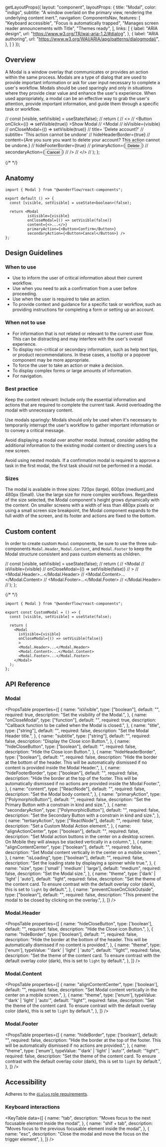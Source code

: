 
  getLayoutProps({
    layout: "component",
    layoutProps: {
      title: "Modal",
      color: "indigo",
      subtitle: "A window overlaid on the primary view, rendering the underlying content inert.",
      navigation: ComponentsNav,
      features: [
        "Keyboard accessible",
        "Focus is automatically trapped",
        "Manages screen reader announcements with Title",
        "Themes ready",
      ],
      links: [
        {
          label: "ARIA design",
          url: "https://www.w3.org/TR/wai-aria-1.2/#dialog",
        },
        {
          label: "ARIA authoring",
          url: "https://www.w3.org/WAI/ARIA/apg/patterns/dialogmodal/",
        },
      ]
    }
  });

## Overview
A Modal is a window overlay that communicates or provides an action within the same process.
Modals are a type of dialog that are used to provide important information or ask for user input necessary to complete a user's workflow.
Modals should be used sparingly and only in situations where they provide clear value and enhance the user's experience. When used appropriately, a modal can be an effective way to grab the user's attention, provide important information, and guide them through a
specific task or workflow.


  // const [visible, setVisible] = useState(false);
  // return (
  //   <>
  //     <Button onClick={() => setVisible(true)} >Show Modal</Button>
  //     <Modal
  //       isVisible={visible}
  //       onCloseModal={() => setVisible(true)}
  //       title= 'Delete account?'
  //       subtitle= 'This action cannot be undone'
  //       hideHeaderBorder={true}
  //       content={<Text size={16}>Are you sure you want to delete your account? This action cannot be undone.</Text>}
  //       hideFooterBorder={true}
  //       primaryAction={<Button>Delete</Button>}
  //       secondaryAction={<Button>Cancel</Button>}
  //       />
  //   </>
  // );
};

{/* <LiveArea>
  <Example />
</LiveArea> */}


## Anatomy

```tsx lines="1,4,7-13"
import { Modal } from "@wonderflow/react-components";

export default () => {
  const [visible, setVisible] = useState<boolean>(false);

  return <Modal
          isVisible={visible}
          onCloseModal={() => setVisible(false)}
          content={<>...</>}
          primaryAction={<Button>Confirm</Button>}
          secondaryAction={<Button>Cancel</Button>} />
};
```

## Design Guidelines

### When to use

* Use to inform the user of critical information about their current workflow.
* Use when you need to ask a confirmation from a user before proceeding.
* Use when the user is required to take an action.
* To provide context and guidance for a specific task or workflow, such as providing instructions for completing a form or setting up an account.

### When not to use

* For information that is not related or relevant to the current user flow. This can be distracting and may interfere with the user's overall experience.
* To display non-critical or secondary information, such as help text tips, or product recommendations. In these cases, a tooltip or a popover component may be more appropriate.
* To force the user to take an action or make a decision.
* To display complex forms or large amounts of information.
* For navigation.


### Best practice

Keep the content relevant: Include only the essential information and actions that are required to complete the current task. Avoid overloading the modal with unnecessary content.

Use modals sparingly: Modals should only be used when it's necessary to temporarily interrupt the user's workflow to gather important information or to convey a critical message.

Avoid displaying a modal over another modal. Instead, consider adding the additional information to the existing modal content or directing users to a new screen.

Avoid using nested modals. If a confirmation modal is required to approve a task in the first modal, the first task should not be performed in a modal.


### Sizes

The modal is available in three sizes: 720px (large), 600px (medium),and 480px (Small).
Use the large size for more complex workflows. Regardless of the size selected, the Modal component's height grows dynamically with the content.
On smaller screens with a width of less than 480px pixels or using a small screen size breakpoint, the Modal component expands to the full width of the screen, and its footer and actions are fixed to the bottom.


## Custom content

In order to create custom `Modal` components, be sure to use the three sub-components `Modal.Header`, `Modal.Content`, and `Modal.Footer` to keep the Modal structure consistent and pass custom elements as children.

  // const [visible, setVisible] = useState(false);
  // return (
  //   <Modal
  //     isVisible={visible}
  //     onCloseModal={() => setVisible(false)}
  //   >
  //     <Modal.Header>...</Modal.Header>
  //     <Modal.Content>...</Modal.Content>
  //     <Modal.Footer>...</Modal.Footer>
  //   </Modal.Header>
  // );
};

{/* <LiveArea>
  <CustomModal />
</LiveArea> */}

```tsx lines="1-15"
import { Modal } from "@wonderflow/react-components";

export const CustomModal = () => {
  const [visible, setVisible] = useState(false);

  return (
    <Modal
      isVisible={visible}
      onCloseModal={() => setVisible(false)}
      >
      <Modal.Header>...</Modal.Header>
      <Modal.Content>...</Modal.Content>
      <Modal.Footer>...</Modal.Footer>
    </Modal>
  );
};
```

## API Reference

### Modal

<PropsTable
  properties={[
    {
      name: "isVisible",
      type: ["boolean"],
      default: "",
      required: true,
      description: "Set the visibility of the Modal.",
    },
    {
      name: "onCloseModal",
      type: ["function"],
      default: "",
      required: true,
      description: "Callback function to be called when the Modal is closed.",
    },
    {
      name: "title",
      type: ["string"],
      default: "",
      required: false,
      description: "Set the Modal Header title.",
    },
    {
      name: "subtitle",
      type: ["string"],
      default: "",
      required: false,
      description: "Display the Close icon Button.",
    },
    {
      name: "hideCloseButton",
      type: ["boolean"],
      default: "",
      required: false,
      description: "Hide the Close icon Button.",
    },
    {
      name: "hideHeaderBorder",
      type: ["boolean"],
      default: "",
      required: false,
      description: "Hide the border at the bottom of the header. This will be automatically dismissed if no content is provided inside the Modal Header.",
    },
    {
      name: "hideFooterBorder",
      type: ["boolean"],
      default: "",
      required: false,
      description: "Hide the border at the top of the footer. This will be automatically dismissed if no actions are provided inside the Modal Footer.",
    },
    {
      name: "content",
      type: ["ReactNode"],
      default: "",
      required: false,
      description: "Set the Modal body content.",
    },
    {
      name: "primaryAction",
      type: ["PolymorphicButton"],
      default: "",
      required: false,
      description: "Set the Primary Button with a constrain in kind and size.",
    },
    {
      name: "secondaryAction",
      type: ["PolymorphicButton"],
      default: "",
      required: false,
      description: "Set the Secondary Button with a constrain in kind and size.",
    },
    {
      name: "tertiaryAction",
      type: ["ReactNode"],
      default: "",
      required: false,
      description: "Set a Custom Modal Action element.",
    },
    {
      name: "alignActionCenter",
      type: ["boolean"],
      default: "",
      required: false,
      description: "Set Modal action buttons in the center on a desktop screen. On Mobile they will always be stacked vertically in a column.",
    },
    {
      name: "alignContentCenter",
      type: ["boolean"],
      default: "",
      required: false,
      description: "Set Modal content vertically in the center on a mobile screen.",
    },
    {
      name: "isLoading",
      type: ["boolean"],
      default: "",
      required: false,
      description: "Set the loading state by displaying a spinner while true.",
    },
    {
      name: "size",
      type: ['small' | 'medium' | 'large'],
      default: "medium",
      required: false,
      description: "Set the Modal size.",
    },
    {
      name: "theme",
      type: ['dark' | 'light' | 'auto'],
      default: "light",
      required: false,
      description: "Set the theme of the content card. To ensure contrast with the default overlay color (dark), this is set to `light` by default.",
    },
    {
      name: "preventCloseOnClickOutside",
      type: ["boolean"],
      default: "",
      required: false,
      description:
        "This prevent the modal to be closed by clicking on the overlay.",
    },
  ]}
/>

### Modal.Header

<PropsTable
  properties={[
    {
      name: "hideCloseButton",
      type: ['boolean'],
      default: "",
      required: false,
      description: "Hide the Close icon Button.",
    },
    {
      name: "hideBorder",
      type: ['boolean'],
      default: "",
      required: false,
      description: "Hide the border at the bottom of the header. This will be automatically dismissed if no content is provided.",
    },
    {
      name: "theme",
      type: ['enum'],
      typeValue: "'dark' | 'light' | 'auto'",
      default: '"light"',
      required: false,
      description: "Set the theme of the content card. To ensure contrast with the default overlay color (dark), this is set to `light` by default.",
    },
  ]}
/>

### Modal.Content

<PropsTable
  properties={[
    {
      name: "alignContentCenter",
      type: ['boolean'],
      default: "",
      required: false,
      description: "Set Modal content vertically in the center on a mobile screen.",
    },
    {
      name: "theme",
      type: ['enum'],
      typeValue: "'dark' | 'light' | 'auto'",
      default: '"light"',
      required: false,
      description: "Set the theme of the content card. To ensure contrast with the default overlay color (dark), this is set to `light` by default.",
    },
  ]}
/>

### Modal.Footer

<PropsTable
  properties={[
    {
      name: "hideBorder",
      type: ['boolean'],
      default: "",
      required: false,
      description: "Hide the border at the top of the footer. This will be automatically dismissed if no actions are provided.",
    },
    {
      name: "theme",
      type: ['enum'],
      typeValue: "'dark' | 'light' | 'auto'",
      default: '"light"',
      required: false,
      description: "Set the theme of the content card. To ensure contrast with the default overlay color (dark), this is set to `light` by default.",
    },
  ]}
/>

## Accessibility

Adheres to the [`dialog` role requirements](https://www.w3.org/TR/wai-aria-1.2/#dialog).

### Keyboard interactions

<KeyTable
  data={[
    {
      name: "tab",
      description: "Moves focus to the next focusable element inside the modal",
    },
    {
      name: "shif + tab",
      description:
        "Moves focus to the previous focusable element inside the modal",
    },
    {
      name: "esc",
      description: "Close the modal and move the focus on the trigger element",
    },
  ]}
/>
